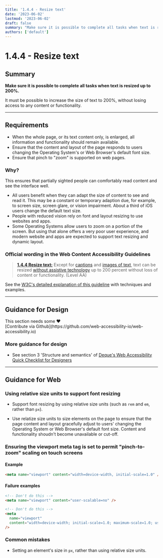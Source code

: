 ```yaml
---
title: '1.4.4 - Resize text'
date: '2023-06-02'
lastmod: '2023-06-02'
draft: false
summary: "Make sure it is possible to complete all tasks when text is resized up to 200%."
authors: ['default']
---
```


# 1.4.4 - Resize text

## Summary

**Make sure it is possible to complete all tasks when text is resized up to 200%.**

It must be possible to increase the size of text to 200%, without losing access to any content or functionality.

---

## Requirements

- When the whole page, or its text content only, is enlarged, all information and functionality should remain available.
- Ensure that the content and layout of the page responds to users changing the Operating System's or Web Browser's default font size.
- Ensure that pinch to "zoom" is supported on web pages.

### Why?

This ensures that partially sighted people can comfortably read content and see the interface well.

- All users benefit when they can adapt the size of content to see and read it. This may be a constant or temporary adaption due, for example, to screen size, screen glare, or vision impairment. About a third of iOS users change the default text size.
- People with reduced vision rely on font and layout resizing to use websites and apps.
- Some Operating Systems allow users to zoom on a portion of the screen. But using that alone offers a very poor user experience, and modern website and apps are expected to support text resizing and dynamic layout.

### Official wording in the Web Content Accessibility Guidelines

> [**1.4.4 Resize text:**](https://www.w3.org/TR/UNDERSTANDING-WCAG20/visual-audio-contrast-scale.html) Except for [captions](https://www.w3.org/TR/UNDERSTANDING-WCAG20/visual-audio-contrast-scale.html#captionsdef) and [images of text](https://www.w3.org/TR/UNDERSTANDING-WCAG20/visual-audio-contrast-scale.html#images-of-textdef), text can be resized [without assistive technology](https://www.w3.org/TR/UNDERSTANDING-WCAG20/visual-audio-contrast-scale.html#atdef) up to 200 percent without loss of content or functionality. (Level AA)

See the [W3C's detailed explanation of this guideline](https://www.w3.org/TR/UNDERSTANDING-WCAG20/visual-audio-contrast-scale.html) with techniques and examples.

---

## Guidance for Design

<Callout type="warning">
This section needs some <span role="img" aria-label="love emoji">❤️</span><br/>[Contribute via Github](https://github.com/web-accessibility-io/web-accessibility.io)
</Callout>

### More guidance for design

- See section 3 'Structure and semantics' of [Deque's Web Accessibility Quick Checklist for Designers](https://cdn2.hubspot.net/hubfs/153358/Web%20Accessibility%20Quick%20Checklist%20for%20Designers.pdf?utm_referrer=https://www.deque.com/blog/supporting-the-design-phase-with-accessibility-heuristics-evaluations/)

---

## Guidance for Web

### Using relative size units to support font resizing

- Support font resizing by using relative size units (such as `rem` and `em`, rather than `px`).

- Use relatize size units to size elements on the page to ensure that the page content and layout gracefully adjust to users' changing the Operating System or Web Browser's default font size. Content and functionality shoudn't become unavailable or cut-off.

### Ensuring the viewport meta tag is set to permit "pinch-to-zoom" scaling on touch screens

#### Example

```html
<meta name="viewport" content="width=device-width, initial-scale=1.0" />
```

#### Failure examples

```html
<!-- Don't do this -->
<meta name="viewport" content="user-scalable=no" />
```

```html
<!-- Don't do this -->
<meta
  name="viewport"
  content="width=device-width; initial-scale=1.0; maximum-scale=1.0; user-scalable=1;"
/>
```

### Common mistakes

- Setting an element's size in `px`, rather than using relative size units.
